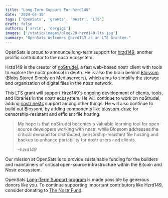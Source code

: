 ```yaml
---
title: "Long-Term Support For hzrd149"
date: '2024-04-15'
tags: ['OpenSats', 'grants', 'nostr', 'LTS']
draft: false
authors: ['arvin', 'dergigi']
images: ['/static/images/blog/29-hzrd149-lts.jpg']
summary: "OpenSats Welcomes @hzrd149 as an LTS Grantee."
---
```


OpenSats is proud to announce long-term support for
[hrzd149](https://github.com/hzrd149), another prolific contributor to the nostr
ecosystem.

Hrzd149 is the creator of [noStrudel](https://nostrudel.ninja/), a fast
web-based nostr client with tools to explore the nostr protocol in depth. He is
also the brain behind [Blossom](https://github.com/hzrd149/blossom) (Blobs
Stored Simply on Mediaservers), which aims to simplify the storage and
organization of digital files in the nostr network.

This LTS grant will support Hrzd149's ongoing development of clients, tools, and
libraries in the nostr ecosystem. He will continue to work on noStrudel, adding
[nostr nests](https://github.com/nostrnests) support among other things. He will
also continue to build out Blossom, by adding components like
[blossom-drive](https://github.com/hzrd149/blossom-drive) for
censorship-resistant and efficient file hosting.

> My hope is that noStrudel becomes a valuable learning tool for open-source
> developers working with nostr, while Blossom addresses the critical demand for
> distributed, censorship-resistant file hosting and backup to enhance portability
> for nostr users and clients.
>
><cite>–hzrd149</cite>

Our mission at OpenSats is to provide sustainable funding for the builders and
maintainers of critical open-source infrastructure within the Bitcoin and Nostr
ecosystem.

OpenSats [Long-Term Support
program](/blog/nostr-lts-long-term-support-for-nostr-developers) is made
possible by generous donors like you. To continue supporting important
contributors like Hzrd149, consider donating to [The Nostr Fund](/funds/nostr).

<center>
    <DonateToNostrFundButton/>
</center>
